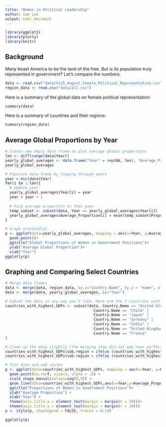 ```yaml
---
title: "Women in Political Leadership"
author: Sam Lee
output: html_document
---
```


```r
library(ggplot2)
library(plotly)
library(knitr)
```

## Background

Many boast America to be the land of the free. But is its population truly represented in government? Let's compare the numbers.

```r
data <- read.csv("data/Viz5_August_Female_Political_Representation.csv")
region_data <- read.csv("data/all.csv")
```

Here is a summary of the global data on female political representation:
```r
summary(data)
```

Here is a summary of countries and their regions:
```r
summary(region_data)
```

## Average Global Proportions by Year
```r
# Create new empty data frame to plot average global proportions 
len <- diff(range(data$Year))
yearly_global_averages <- data.frame("Year" = rep(NA, len), "Average_Proportion" = rep(NA, len))
yearly_global_averages

# Populate data frame by looping through years
year = min(data$Year)
for(i in 1:len){
  # Update year
  yearly_global_averages$Year[i] = year
  year = year + 1
  
  # Find average proportion in that year
  temp_subset <- subset(data, Year == yearly_global_averages$Year[i])
  yearly_global_averages$Average_Proportion[i] = mean(temp_subset$Proportion.of.seats.held.by.women.in.national.parliaments...., na.rm=T)
}

# Graph scatterplot
p <- ggplot(data=yearly_global_averages, mapping = aes(x=Year, y=Average_Proportion)) +
  geom_point()+
  ggtitle("Global Proportions of Women in Government Positions")+
  ylab("Average Global Proportion")+
  xlab("Year")
ggplotly(p)
```


## Graphing and Comparing Select Countries
```r
# Merge data frames
data <- merge(data, region_data, by.x="Country.Name", by.y = "name", all.x=TRUE, all.y=F)
data <- merge(data, yearly_global_averages, by="Year")

# Subset the data in any way you'd like. Here are the 7 countries with the highest GDPs
countries_with_highest_GDPs <- subset(data, Country.Name == "United States" | 
                                        Country.Name == "China" |
                                        Country.Name == "Japan" |
                                        Country.Name == "Germany" |
                                        Country.Name == "India" |
                                        Country.Name == "United Kingdom" |
                                        Country.Name == "France"
)

# Clean up the data slightly (the merging step did not map rows perfectly)
countries_with_highest_GDPs$sub.region = ifelse (countries_with_highest_GDPs$Country.Name == "United States", "Americas", countries_with_highest_GDPs$sub.region)
countries_with_highest_GDPs$sub.region = ifelse (countries_with_highest_GDPs$Country.Name == "United Kingdom", "Northern Europe", countries_with_highest_GDPs$sub.region)

# Plot data and add styles
p <- ggplot(data=countries_with_highest_GDPs, mapping = aes(x=Year, y=Proportion.of.seats.held.by.women.in.national.parliaments...., shape=Country.Name, color=sub.region)) +
  geom_point(na.rm=T, size=3, alpha = .8) +
  scale_shape_manual(values=seq(0,9)) +
  geom_line(data=countries_with_highest_GDPs,aes(x=Year,y=Average_Proportion), colour="gray") +
  ggtitle("Proportions of Women in Government Positions")+
  ylab("Average Proportion") +
  xlab("Year") +
  theme(axis.title.x = element_text(margin = margin(t = 20)))+
  theme(axis.title.y = element_text(margin = margin(r = 20)))
p <- style(p, showlegend = FALSE, traces = 8:14)

ggplotly(p)
```

